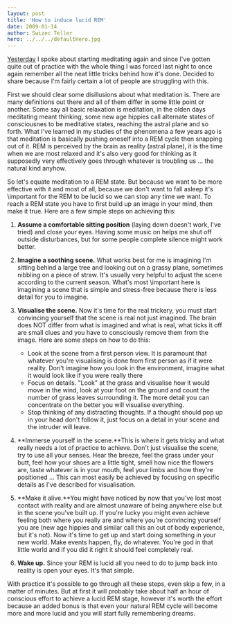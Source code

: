 ```yaml
---
layout: post
title: 'How to induce lucid REM'
date: 2009-01-14
author: Swizec Teller
hero: ../../../defaultHero.jpg
---
```

[Yesterday](http://swizec.com/blog/powernaps-and-gambling/2/416) I spoke about starting meditating again and since I've gotten quite out of practice with the whole thing I was forced last night to once again remember all the neat little tricks behind how it's done. Decided to share because I'm fairly certain a lot of people are struggling with this.

First we should clear some disillusions about what meditation is. There are many definitions out there and all of them differ in some little point or another. Some say all basic relaxation is meditation, in the olden days meditating meant thinking, some new age hippies call alternate states of consciousnes to be meditative states, reaching the astral plane and so forth. What I've learned in my studies of the phenomena a few years ago is that meditation is basically pushing oneself into a REM cycle then snapping out of it. REM is perceived by the brain as reality (astral plane), it is the time when we are most relaxed and it's also very good for thinking as it supposedly very effectively goes through whatever is troubling us ... the natural kind anyhow.

So let's equate meditation to a REM state. But because we want to be more effective with it and most of all, because we don't want to fall asleep it's \\important for the REM to be lucid so we can stop any time we want. To reach a REM state you have to first build up an image in your mind, then make it true. Here are a few simple steps on achieving this:

1. **Assume a comfortable sitting position** (laying down doesn't work, I've tried) and close your eyes. Having some music on helps me shut off outside disturbances, but for some people complete silence might work better.

2. **Imagine a soothing scene.** What works best for me is imagining I'm sitting behind a large tree and looking out on a grassy plane, sometimes nibbling on a piece of straw. It's usually very helpful to adjust the scene according to the current season. What's most \\important here is imagining a scene that is simple and stress-free because there is less detail for you to imagine.

3. **Visualise the scene.** Now it's time for the real trickery, you must start convincing yourself that the scene is real not just imagined. The brain does NOT differ from what is imagined and what is real, what ticks it off are small clues and you have to consciously remove them from the image. Here are some steps on how to do this:

   - Look at the scene from a first person view. It is paramount that whatever you're visualising is done from first person as if it were reality. Don't imagine how you look in the environment, imagine what it would look like if you were really there
   - Focus on details. "Look" at the grass and visualise how it would move in the wind, look at your foot on the ground and count the number of grass leaves surrounding it. The more detail you can concentrate on the better you will visualise everything.
   - Stop thinking of any distracting thoughts. If a thought should pop up in your head don't follow it, just focus on a detail in your scene and the intruder will leave.

4. **Immerse yourself in the scene.**This is where it gets tricky and what really needs a lot of practice to achieve. Don't just visualise the scene, try to use all your senses. Hear the breeze, feel the grass under your butt, feel how your shoes are a little tight, smell how nice the flowers are, taste whatever is in your mouth, feel your limbs and how they're positioned ... This can most easily be achieved by focusing on specific details as I've described for visualisation.

5. **Make it alive.**You might have noticed by now that you've lost most contact with reality and are almost unaware of being anywhere else but in the scene you've built up. If you're lucky you might even achieve feeling both where you really are and where you're convincing yourself you are (new age hippies and similar call this an out of body experience, but it's not). Now it's time to get up and start doing something in your new world. Make events happen, fly, do whatever. You're god in that little world and if you did it right it should feel completely real.

6. **Wake up.** Since your REM is lucid all you need to do to jump back into reality is open your eyes. It's that simple.

With practice it's possible to go through all these steps, even skip a few, in a matter of minutes. But at first it will probably take about half an hour of conscious effort to achieve a lucid REM stage, however it's worth the effort because an added bonus is that even your natural REM cycle will become more and more lucid and you will start fully remembering dreams.